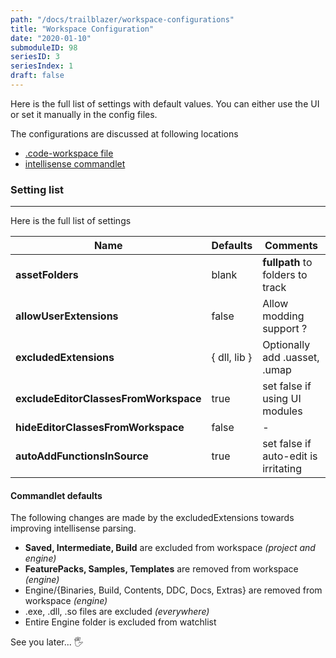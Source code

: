 ```yaml
---
path: "/docs/trailblazer/workspace-configurations"
title: "Workspace Configuration"
date: "2020-01-10"
submoduleID: 98
seriesID: 3
seriesIndex: 1
draft: false
---
```


Here is the full list of settings with default values. You can either use the UI or set it manually in the config files.

The configurations are discussed at following locations

- [.code-workspace file](/docs/trailblazer/code-workspace)
- [intellisense commandlet](/docs/trailblazer/getting-started/)

### Setting list

---

Here is the full list of settings

| Name                                  | Defaults     | Comments                             |
| ------------------------------------- | ------------ | ------------------------------------ |
| **assetFolders**                      | blank        | **fullpath** to folders to track     |
| **allowUserExtensions**               | false        | Allow modding support ?              |
| **excludedExtensions**                | { dll, lib } | Optionally add .uasset, .umap        |
| **excludeEditorClassesFromWorkspace** | true         | set false if using UI modules        |
| **hideEditorClassesFromWorkspace**    | false        | -                                    |
| **autoAddFunctionsInSource**          | true         | set false if auto-edit is irritating |

#### Commandlet defaults

The following changes are made by the excludedExtensions towards improving intellisense parsing.

- **Saved, Intermediate, Build** are excluded from workspace _(project and engine)_
- **FeaturePacks, Samples, Templates** are removed from workspace _(engine)_
- Engine/{Binaries, Build, Contents, DDC, Docs, Extras} are removed from workspace _(engine)_
- .exe, .dll, .so files are excluded _(everywhere)_
- Entire Engine folder is excluded from watchlist

See you later... 🖐
